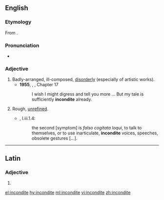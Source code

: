 ==English==

===Etymology===
From {{etyl|la|en}} {{term|inconditus|lang=la}}.

===Pronunciation===
* {{a|UK}} {{IPA|/ɪnˈkɒndɪt/|lang=en}}

===Adjective===
{{head|en|adjective}}

# Badly-arranged, ill-composed, [[disorderly]] (especially of artistic works).
#* '''1955''', {{w|Vladimir Nabokov}}, ''{{w|Lolita}}'', Chapter 17
#*: I wish I might digress and tell you more ...  But my tale is sufficiently '''incondite''' already.
# Rough, [[unrefined]].
#*{{RQ:RBrtn AntmyMlncly}}, I.iii.1.4:
#*: the second [symptom] is ''falso cogitata loqui'', to talk to themselves, or to use inarticulate, '''incondite''' voices, speeches, obsolete gestures&nbsp;[…].

----

==Latin==

===Adjective===
{{la-adj-form|incondite}}

# {{inflection of|inconditus||voc|m|s|lang=la}}

[[el:incondite]]
[[hy:incondite]]
[[ml:incondite]]
[[vi:incondite]]
[[zh:incondite]]